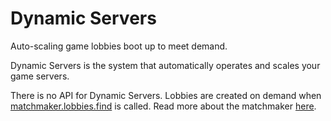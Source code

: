 
# Dynamic Servers

<Summary>Auto-scaling game lobbies boot up to meet demand.</Summary>

Dynamic Servers is the system that automatically operates and scales your game servers.

There is no API for Dynamic Servers. Lobbies are created on demand when [matchmaker.lobbies.find](/docs/matchmaker/api/lobbies/find) is called. Read more about the matchmaker [here](/docs/matchmaker/index).

<ResourceGroup>
  <Resource
    title='Rivet Game Guard'
    icon={faShieldHalved}
    href='/docs/dynamic-servers/concepts/game-guard'
  />
  <Resource title='Supported protocols' icon={faPlug} href='/docs/dynamic-servers/concepts/protocols' />
  <Resource
    title='Available regions'
    icon={faGlobe}
    href='/docs/dynamic-servers/concepts/available-regions'
  />
  <Resource
    title='Available tiers'
    icon={faServer}
    href='/docs/dynamic-servers/concepts/available-tiers'
  />
</ResourceGroup>
